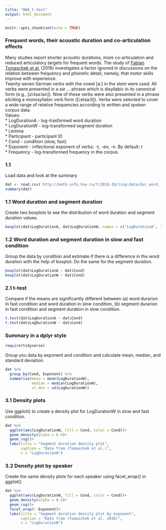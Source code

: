```yaml
---
title: "HW4_t-test"
output: html_document
---
```


```r
knitr::opts_chunk$set(echo = TRUE)
```

### Frequent words, their acoustic duration and co-articulation effects

Many studies report shorter acoustic durations, more co-articulation and reduced articulatory targets for frequent words. The study of [Fabian Tomaschek et al.](https://www.semanticscholar.org/paper/Practice-makes-perfect-%3A-The-consequences-of-for-Tomaschek-Tucker/1e0dbc3787a6da84ffd4c3cae62f1340e4267694) (2018) investigates a factor ignored in discussions on the relation between frequency and phonetic detail, namely, that motor skills improve with experience.  
Twenty-seven German verbs with the vowel [a:] in the stem were used. All verbs were presented in a _sie ..._ phrase which is disyllabic in its canonical form (e.g., [zi:tsa:lən]). Nine of these verbs were also presented in a phrase eliciting a monosyllabic verb form ([i:ɐtsa:lt]). Verbs were selected to cover a wide range of relative frequencies according to written and spoken corpus data.  
Values:  
* LogDurationA - log-trasformed word duration  
* LogDurationW - log-transformed segment duration  
* Lemma  
* Participant - participant ID  
* Cond - condition (slow, fast)  
* Exponent - inflectional exponent of verbs: -t, -en, -n. By default: t  
* Frequency - log-transformed frequency in the corpus  

### 1.1

Load data and look at the summary

```r
dat <- read.csv('http://math-info.hse.ru/f/2018-19/ling-data/dur_word_frequency.csv')
summary(dat)
```

### 1.1 Word duration and segment duration

Create two boxplots to see the distribution of word duration and segment duration values.

```r
boxplot(dat$LogDurationA, dat$LogDurationW, names = c("LogDurationA", "LogDurationW"))
```

### 1.2 Word duration and segment duration in slow and fast condition

Group the data by condition and estimate if there is a difference in the word duration with the help of boxplot. Do the same for the segment duration.

```r
boxplot(dat$LogDurationA ~ dat$Cond)
boxplot(dat$LogDurationW ~ dat$Cond)
```

### 2.1 t-test

Compare if the means are significantly different between (a) word durarion in fast condition and word duration in slow condition,
(b) segment durarion in fast condition and segment duration in slow condition.

```r
t.test(dat$LogDurationA ~ dat$Cond)
t.test(dat$LogDurationW ~ dat$Cond)
```

### Summary in a dplyr style

```r
require(tidyverse)
```

Group you data by exponent and condition and calculate mean, median, and standard deviation.

```r
dat %>% 
  group_by(Cond, Exponent) %>%
  summarise(mean = mean(LogDurationW),
            median = median(LogDurationW),
            st.dev = sd(LogDurationW))
```

### 3.1 Density plots

Use ggplot() to create a density plot for LogDurationW in slow and fast condition.

```r
dat %>% 
  ggplot(aes(LogDurationW, fill = Cond, color = Cond))+
  geom_density(alpha = 0.4)+
  geom_rug()+
  labs(title = "Segment duration density plot",
       caption = "Data from (Tomaschek et al.)",
       x = "LogDurationW")
```

### 3.2 Density plot by speaker

Create the same density plots for each speaker using facet_wrap() in ggplot().

```r
dat %>% 
  ggplot(aes(LogDurationW, fill = Cond, color = Cond))+
  geom_density(alpha = 0.4)+
  geom_rug()+
  facet_wrap(~ Exponent)+
  labs(title = "Segment duration density plot by exponent",
       caption = "Data from (Tomaschek et al. 2018)",
       x = "LogDurationW")
```

